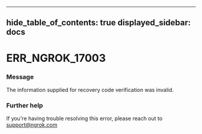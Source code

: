 

---
hide_table_of_contents: true
displayed_sidebar: docs
---


# ERR_NGROK_17003

### Message
The information supplied for recovery code verification was invalid.

<ErrorDetails />



### Further help
If you're having trouble resolving this error, please reach out to [support@ngrok.com](mailto:support@ngrok.com?subject=Help%20with%20ERR_NGROK_17003)

